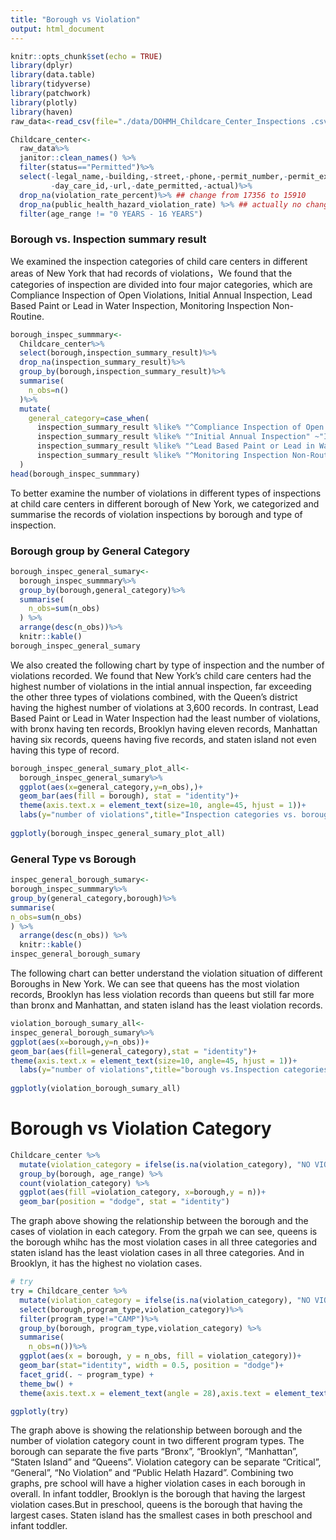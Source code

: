 ```yaml
---
title: "Borough vs Violation"
output: html_document
---
```


```r
knitr::opts_chunk$set(echo = TRUE)
library(dplyr)
library(data.table)
library(tidyverse)
library(patchwork)
library(plotly)
library(haven)
raw_data<-read_csv(file="./data/DOHMH_Childcare_Center_Inspections .csv")

Childcare_center<-
  raw_data%>%
  janitor::clean_names() %>%
  filter(status=="Permitted")%>%
  select(-legal_name,-building,-street,-phone,-permit_number,-permit_expiration,
         -day_care_id,-url,-date_permitted,-actual)%>%
  drop_na(violation_rate_percent)%>% ## change from 17356 to 15910
  drop_na(public_health_hazard_violation_rate) %>% ## actually no change
  filter(age_range != "0 YEARS - 16 YEARS")
```

### Borough vs. Inspection summary result 

We examined the inspection categories of child care centers in different areas of New York that had records of violations，We found that the categories of inspection are divided into four major categories, which are Compliance Inspection of Open Violations, Initial Annual Inspection, Lead Based Paint or Lead in Water Inspection, Monitoring Inspection Non-Routine.
```r
borough_inspec_summmary<-
  Childcare_center%>%
  select(borough,inspection_summary_result)%>%
  drop_na(inspection_summary_result)%>%
  group_by(borough,inspection_summary_result)%>%
  summarise(
    n_obs=n()
  )%>%
  mutate(
    general_category=case_when(
      inspection_summary_result %like% "^Compliance Inspection of Open Violations" ~"Compliance Inspection of Open Violations",
      inspection_summary_result %like% "^Initial Annual Inspection" ~"Initial Annual Inspection",
      inspection_summary_result %like% "^Lead Based Paint or Lead in Water Inspection" ~"Lead Based Paint or Lead in Water Inspection",
      inspection_summary_result %like% "^Monitoring Inspection Non-Routine" ~"Monitoring Inspection Non-Routine")
  )
head(borough_inspec_summmary)
```

To better examine the number of violations in different types of inspections at child care centers in different borough of New York, we categorized and summarise the records of violation inspections by borough and type of inspection.

### Borough group by General Category
```r
borough_inspec_general_sumary<-
  borough_inspec_summmary%>%
  group_by(borough,general_category)%>%
  summarise(
    n_obs=sum(n_obs)
  ) %>% 
  arrange(desc(n_obs))%>% 
  knitr::kable()
borough_inspec_general_sumary
```

We also created the following chart by type of inspection and the number of violations recorded. We found that New York's child care centers had the highest number of violations in the intial annual inspection, far exceeding the other three types of violations combined, with the Queen's district having the highest number of violations at 3,600 records. In contrast, Lead Based Paint or Lead in Water Inspection had the least number of violations, with bronx having ten records, Brooklyn having eleven records, Manhattan having six records, queens having five records, and staten island not even having this type of record.

```r
borough_inspec_general_sumary_plot_all<-
  borough_inspec_general_sumary%>%
  ggplot(aes(x=general_category,y=n_obs),)+
  geom_bar(aes(fill = borough), stat = "identity")+
  theme(axis.text.x = element_text(size=10, angle=45, hjust = 1))+
  labs(y="number of violations",title="Inspection categories vs. borough",x="inspection categories")
  
ggplotly(borough_inspec_general_sumary_plot_all)
```

### General Type vs Borough

```r
inspec_general_borough_sumary<-
borough_inspec_summmary%>%
group_by(general_category,borough)%>%
summarise(
n_obs=sum(n_obs)
) %>% 
  arrange(desc(n_obs)) %>% 
  knitr::kable()
inspec_general_borough_sumary
```

The following chart can better understand the violation situation of different Boroughs in New York. We can see that queens has the most violation records, Brooklyn has less violation records than queens but still far more than bronx and Manhattan, and staten island has the least violation records.
```r
violation_borough_sumary_all<-
inspec_general_borough_sumary%>%
ggplot(aes(x=borough,y=n_obs))+
geom_bar(aes(fill=general_category),stat = "identity")+
theme(axis.text.x = element_text(size=10, angle=45, hjust = 1))+
  labs(y="number of violations",title="borough vs.Inspection categories",x="borough")
  
ggplotly(violation_borough_sumary_all)
```

# Borough vs Violation Category
```r
Childcare_center %>% 
  mutate(violation_category = ifelse(is.na(violation_category), "NO VIOLATION", violation_category)) %>% 
  group_by(borough, age_range) %>% 
  count(violation_category) %>% 
  ggplot(aes(fill =violation_category, x=borough,y = n))+
  geom_bar(position = "dodge", stat = "identity")
```

The graph above showing the relationship between the borough and the cases of violation in each category. From the grpah we can see, queens is the borough whihc has the most violation cases in all three categories and staten island has the least violation cases in all three categories. And in Brooklyn, it has the highest no violation cases. 

```r
# try
try = Childcare_center %>% 
  mutate(violation_category = ifelse(is.na(violation_category), "NO VIOLATION", violation_category)) %>%
  select(borough,program_type,violation_category)%>%
  filter(program_type!="CAMP")%>%
  group_by(borough, program_type,violation_category) %>% 
  summarise(
    n_obs=n())%>%
  ggplot(aes(x = borough, y = n_obs, fill = violation_category))+
  geom_bar(stat="identity", width = 0.5, position = "dodge")+
  facet_grid(. ~ program_type) +
  theme_bw() +
  theme(axis.text.x = element_text(angle = 28),axis.text = element_text(size = 5))

ggplotly(try) 
```
The graph above is showing the relationship between borough and the number of violation category count in two different program types. The borough can separate the five parts "Bronx", "Brooklyn", "Manhattan", "Staten Island" and "Queens". Violation category can be separate "Critical", "General", "No Violation" and "Public Helath Hazard". Combining two graphs, pre school will have a higher violation cases in each borough in overall. In infant toddler, Brooklyn is the borough that having the largest violation cases.But in preschool, queens is the borough that having the largest cases. Staten island has the smallest cases in both preschool and infant toddler.